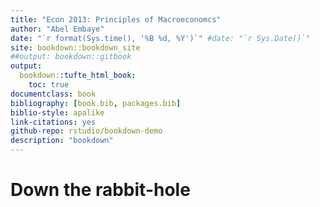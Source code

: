 ```yaml
--- 
title: "Econ 2013: Principles of Macroeconomcs"
author: "Abel Embaye"
date: "`r format(Sys.time(), '%B %d, %Y')`" #date: "`r Sys.Date()`"
site: bookdown::bookdown_site
##output: bookdown::gitbook
output:
  bookdown::tufte_html_book:
    toc: true
documentclass: book
bibliography: [book.bib, packages.bib]
biblio-style: apalike
link-citations: yes
github-repo: rstudio/bookdown-demo
description: "bookdown"
---
```


# Down the rabbit-hole

